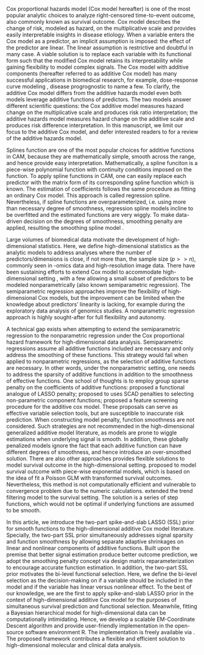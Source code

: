 \section{Introduction}

Cox proportional hazards model (Cox model hereafter) is one of the most popular analytic choices to analyze right-censored time-to-event outcome, also commonly known as survival outcome. Cox model describes the change of risk, modeled as hazard, on the multiplicative scale and provides easily interpretable insights in disease etiology. When a variable enters the Cox model as a predictor, an implicit assumption is imposed: the effect of the predictor are linear. The linear assumption is restrictive and doubtful in many case. A viable solution is to replace each variable with its functional form such that the modified Cox model retains its interpretability while gaining flexibility to model complex signals. The Cox model with additive components (hereafter referred to as additive Cox model) has many successful applications in biomedical research, for example, dose-response curve modeling \cite{Steenland2004}, disease progrognostic \cite{gray1992} to name a few. To clarify, the additive Cox model differs from the additive hazards model \cite{aalen1980} even both models leverage additive functions of predictors. The two models answer different scientific questions: the Cox additive model measures hazard change on the multiplicative scale and produces risk ratio interpretation; the additive hazards model measures hazard change on the additive scale and produces risk difference interpretation. In this manuscript, we limit our focus to the additive Cox model, and defer interested readers to \cite{lin1997} for a review of the additive hazards model.

Splines function are one of the most popular choices for additive functions in CAM, because they are mathematically simple, smooth across the range, and hence provide easy interpretation. Mathematically, a spline funciton is a piece-wise polynomial function with continuity conditions imposed on the function. \cite{Wood2017} To apply spline functions in CAM, one can easily replace each predictor with the matrix form of its corresponding spline function which is known. The estimation of coefficients follows the same procedure as fitting an ordinary Cox model. This approach is called regression spline. Nevertheless, if spline functions are overparameterized, i.e. using more than necessary degree of smoothness, regression spline models incline to be overfitted and the estimated functions are very wiggly. To make data-driven decision on the degrees of smoothness, smoothing penalty are applied, resulting the smoothing spline model \cite{reinsch1967}.

Large volumes of biomedical data motivate the development of high-dimensional statistics. Here, we define high-dimensional statistics as the analytic models to address analyses where the number of predictors/dimensions is close, if not more than, the sample size ($p>>n$), commonly seen in -omics data and high-resolution image data. There have been sustaining efforts to extend Cox model to accommodate high-dimensional setting \cite{tibshirani1997, fan2002, zhang2007, wu2012, bradic2011, fan2010}, with a few allowing a small subset of predictors to be modeled nonparametrically\cite{Du2010} (also known semiparametric regression). The semiparametric regression approaches improve the flexibility of high-dimensional Cox models, but the improvement can be limited when the knowledge about predictors' linearity is lacking, for example during the exploratory data analysis of genomics studies. A nonparametric regression approach is highly sought-after for full flexibility and autonomy.

A technical gap exists when attempting to extend the semiparametric regression to the nonparametric regression under the Cox proportional hazard framework for high-dimensional data analysis. Semiparametric regressions assume all additive functions included are necessary and only address the smoothing of these functions. This strategy would fail when applied to nonparametric regressions, as the selection of additive functions are necessary. In other words, under the nonparametric setting, one needs to address the sparsity of additive functions in addition to the smoothness of effective functions. One school of thoughts is to employ group sparse penalty on the coefficients of additive functions: \cite{leng2006} proposed a functional analogue of LASSO penalty;\cite{Lian2013} proposed to uses SCAD penalties to selecting non-parametric component functions;\cite{Yang2018} proposed a feature screening procedure for the additive cox model. These proposals can serve as effective variable selection tools, but are susceptible to inaccurate risk prediction. When constructing model penalty, function smoothness are not considered. Such strategies are not recommended in the high-dimensional generalized additive model literature, as models are prone to wiggle estimations when underlying signal is smooth. \cite{Meier2009} In addition, these globally penalized models ignore the fact that each additive function can have different degrees of smoothness, and hence introduce an over-smoothed solution. \cite{scheipl2013} There are also other approaches provides flexible solutions to model survival outcome in the high-dimensional setting. \cite{bender2018} proposed to model survival outcome with piece-wise exponential models, which is based on the idea of fit a Poisson GLM with transformed survival outcomes. Nevertheless, this method is not computationally efficient and vulnerable to convergence problem due to the numeric calculations. \cite{wu2019} extended the trend filtering model to the survival setting. The solution is a series of step functions, which would not be optimal if underlying functions are assumed to be smooth.

In this article, we introduce the two-part spike-and-slab LASSO (SSL) prior for smooth functions \cite{guo2022} to the high-dimensional additive Cox model literature. Specially, the two-part SSL prior simultaneously addresses signal sparsity and function smoothness by allowing separate adaptive shrinkages on linear and nonlinear components of additive functions. Built upon the premise that better signal estimation produce better outcome prediction, we adopt the smoothing penalty concept via design matrix reparameterization to encourage accurate function estimation. In addition, the two-part SSL prior motivates the bi-level functional selection. Here, we define the bi-level selection as the decision-making on if a variable should be included in the model and if the variable has linear versus nonlinear effect. To the best of our knowledge, we are the first to apply spike-and-slab LASSO prior in the context of high-dimensional additive Cox model for the purposes of simultaneous survival prediction and functional selection. Meanwhile, fitting a Bayesian hierarchical model for high-dimensional data can be computationally intimidating. Hence, we develop a scalable EM-Coordinate Descent algorithm and provide user-friendly implementation in the open-source software environment R\cite{R2021}. The implementation is freely available via \url{https://github.com/boyiguo1/BHAM}. The proposed framework contributes a flexible and efficient solution to high-dimensional molecular and clinical data analysis.
